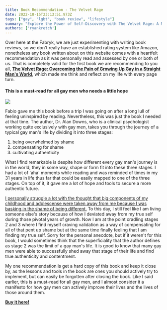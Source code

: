 ```yaml
---
title: Book Recommendation - The Velvet Rage
date: 2022-10-15T23:13:51.973Z
tags: ["gay", "lgbt", "book review", "lifestyle"]
summary: "Explore the Power of Self-Discovery with The Velvet Rage: A Must-Read Book for LGBTQ+ Individuals Navigating a Heteronormative World."
authors: ['ryankretch']
---
```


Over here at the Fabryk, we are just experimenting with writing book reviews, so we don't really have an established rating system like Amazon, nonetheless any book written about on this website comes with a heartfelt recommendation as it was personally read and assessed by one or both of us. That is completely valid for the first book we are recommending to you all, [**The Velvet Rage: Overcoming the Pain of Growing Up Gay in a Straight Man's World**](https://www.amazon.com/Velvet-Rage-Overcoming-Growing-Straight/dp/1665114002?&_encoding=UTF8&tag=thefabryk-20&linkCode=ur2&linkId=fdf832c2ae4db15f6af6c02982e7a2b8&camp=1789&creative=9325), which made me think and reflect on my life with every page turn.

#### This is a must-read for all gay men who needs a little hope

![](https://res.cloudinary.com/dx4cuted1/image/upload/v1665831677/books/velvet-rage_kzll7a.jpg)

Fabio gave me this book before a trip I was going on after a long lull of feeling uninspired by reading. Nevertheless, this was just the book I needed at that time. The author, Dr. Alan Downs, who is a clinical psychologist working quite exclusively with gay men, takes you through the journey of a typical gay man's life by dividing it into three stages: 

1. being overwhelmed by shame
2. compensating for shame
3. cultivating authenticity

What I find remarkable is despite how different every gay man's journey is in the world, they in some way, shape or form fit into these three stages. I had a lot of 'aha' moments while reading and was reminded of times in my 31 years in life thus far that could be easily mapped to one of the three stages. On top of it, it gave me a lot of hope and tools to secure a more authentic future.

[I personally struggle a lot with the thought that big components of my childhood and adolescense were taken away from me because I was basking in the shame of being different.](https://www.thefabryk.com/boy-on-school-bus/) To this day, I still feel like I am living someone else's story because of how I deviated away from my true self during those pivotal years of growth. Now I am at the point cradling stages 2 and 3 where I find myself craving validation as a way of compensating for all of that pent up shame but at the same time finally feeling that I am finding my true self. Sorry for the personal anecdote, but if it weren't for this book, I would sometimes think that the superficiality that the author defines as stage 2 was the limit of a gay man's life. It is good to know that many gay men were able to successfully shed away that stage of their life and find true authenticity and contentment.

My one recommendation is get a hard copy of this book and keep it close by, as the lessons and tools in the book are ones you should actively try to implement, but can easily be forgotten after closing the book. Like I said earlier, this is a must-read for all gay men, and I almost consider it a manifesto for how gay men can actively improve their lives and the lives of those around them.

[**Buy it here!**](https://www.amazon.com/Velvet-Rage-Overcoming-Growing-Straight/dp/1665114002?&_encoding=UTF8&tag=thefabryk-20&linkCode=ur2&linkId=fdf832c2ae4db15f6af6c02982e7a2b8&camp=1789&creative=9325)